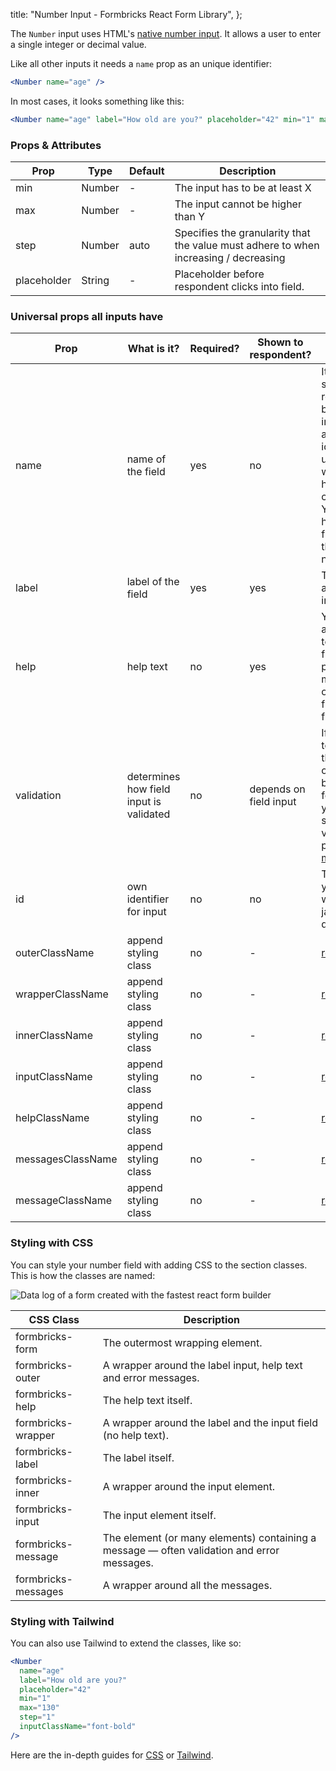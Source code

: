 
  title: "Number Input - Formbricks React Form Library",
};

The `Number` input uses HTML's [native number input](https://developer.mozilla.org/en-US/docs/Web/HTML/Element/input/number). It allows a user to enter a single integer or decimal value.

Like all other inputs it needs a `name` prop as an unique identifier:

```jsx
<Number name="age" />
```

In most cases, it looks something like this:

```jsx
<Number name="age" label="How old are you?" placeholder="42" min="1" max="130" step="1" />
```

### Props & Attributes

| Prop        | Type   | Default | Description                                                                          |
| ----------- | ------ | ------- | ------------------------------------------------------------------------------------ |
| min         | Number | -       | The input has to be at least X                                                       |
| max         | Number | -       | The input cannot be higher than Y                                                    |
| step        | Number | auto    | Specifies the granularity that the value must adhere to when increasing / decreasing |
| placeholder | String | -       | Placeholder before respondent clicks into field.                                     |

### Universal props all inputs have

| Prop              | What is it?                             | Required? | Shown to respondent?   | Comment                                                                                                                                                                 |
| ----------------- | --------------------------------------- | --------- | ---------------------- | ----------------------------------------------------------------------------------------------------------------------------------------------------------------------- |
| name              | name of the field                       | yes       | no                     | It is not shown to respondents but important as a unique identifier to understand which field holds what content. You cannot have two fields with the same name.        |
| label             | label of the field                      | yes       | yes                    | The label above the input                                                                                                                                               |
| help              | help text                               | no        | yes                    | You can add a little help text to each field to provide more detail on how to fill out the field.                                                                       |
| validation        | determines how field input is validated | no        | depends on field input | If you want to validate the content of a field before the form is sent, you can do so with the validation prop. [read more](/docs/react-form-library/validation-errors) |
| id                | own identifier for input                | no        | no                     | To target your input with css or javascript directly                                                                                                                    |
| outerClassName    | append styling class                    | no        | -                      | [read more](/docs/react-form-library/style-tailwind)                                                                                                                    |
| wrapperClassName  | append styling class                    | no        | -                      | [read more](/docs/react-form-library/style-tailwind)                                                                                                                    |
| innerClassName    | append styling class                    | no        | -                      | [read more](/docs/react-form-library/style-tailwind)                                                                                                                    |
| inputClassName    | append styling class                    | no        | -                      | [read more](/docs/react-form-library/style-tailwind)                                                                                                                    |
| helpClassName     | append styling class                    | no        | -                      | [read more](/docs/react-form-library/style-tailwind)                                                                                                                    |
| messagesClassName | append styling class                    | no        | -                      | [read more](/docs/react-form-library/style-tailwind)                                                                                                                    |
| messageClassName  | append styling class                    | no        | -                      | [read more](/docs/react-form-library/style-tailwind)                                                                                                                    |

### Styling with CSS

You can style your number field with adding CSS to the section classes. This is how the classes are named:

<Image
  src={StyleClasses}
  alt="Data log of a form created with the fastest react form builder"
  className="rounded-lg"
/>

| CSS Class           | Description                                                                                |
| ------------------- | ------------------------------------------------------------------------------------------ |
| formbricks-form     | The outermost wrapping element.                                                            |
| formbricks-outer    | A wrapper around the label input, help text and error messages.                            |
| formbricks-help     | The help text itself.                                                                      |
| formbricks-wrapper  | A wrapper around the label and the input field (no help text).                             |
| formbricks-label    | The label itself.                                                                          |
| formbricks-inner    | A wrapper around the input element.                                                        |
| formbricks-input    | The input element itself.                                                                  |
| formbricks-message  | The element (or many elements) containing a message — often validation and error messages. |
| formbricks-messages | A wrapper around all the messages.                                                         |

### Styling with Tailwind

You can also use Tailwind to extend the classes, like so:

```jsx
<Number
  name="age"
  label="How old are you?"
  placeholder="42"
  min="1"
  max="130"
  step="1"
  inputClassName="font-bold"
/>
```

Here are the in-depth guides for [CSS](/docs/react-form-library/style-css) or [Tailwind](/docs/react-form-library/style-tailwind).

